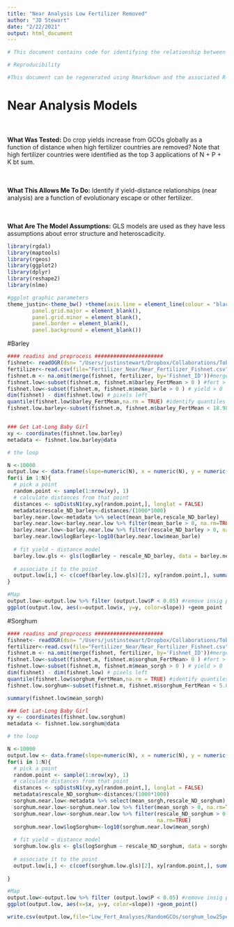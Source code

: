 ```yaml
---
title: "Near Analysis Low Fertilizer Removed"
author: "JD Stewart"
date: "2/22/2021"
output: html_document
---
```


```r

# This document contains code for identifying the relationship between spatial distance and crop yields  to determine the extent GCO escape effects are driven by spatial processes. 

# Reproducibility

#This document can be regenerated using Rmarkdown and the associated R-script (Analyses_Figures.R). This R-script, in combination with the supplementary data files (available online at github.com/thecrobe) also allows for full reproducibility of all the the figures and analyses conducted in R. All other analyses are conducted in A`rcMap by ESRI. 
```

# Near Analysis Models 

<div class = "col-md-4">
<br><br> **What Was Tested:** Do crop yields increase from GCOs globally as a function of distance when high fertilizer countries are removed? Note that high fertilizer countries were identified as the top 3 applications of N + P + K bt sum. 
</div>

<div class = "col-md-4">
<br><br> **What This Allows Me To Do:** Identify if yield-distance relationships (near analysis) are a function of evolutionary escape or other fertilizer.
</div>

<div class = "col-md-4">
<br><br> **What Are The Model Assumptions:** GLS models are used as they have less assumptions about error structure and heteroscadicity. 
</div>

```r
library(rgdal)
library(maptools)
library(rgeos)
library(ggplot2)
library(dplyr)
library(reshape2)
library(nlme)

#ggplot graphic parameters
theme_justin<-theme_bw() +theme(axis.line = element_line(colour = "black"),
        panel.grid.major = element_blank(),
        panel.grid.minor = element_blank(),
        panel.border = element_blank(),
        panel.background = element_blank())

```

#Barley
```r
#### readins and preprocess ######################
fishnet<- readOGR(dsn= "/Users/justinstewart/Dropbox/Collaborations/TobyKiers/Crop_Productivity_GCO/Analysis/GIS/Fishnet/", layer="Fishnet_yield_NoAntarctica")
fertilizer<-read.csv(file="Fertilizer_Near/Near_Fertilizer_Fishnet.csv", header=T) #import fert
fishnet.m <- na.omit(merge(fishnet, fertilizer, by='Fishnet_ID'))#merge 
fishnet.low<-subset(fishnet.m, fishnet.m$barley_FertMean > 0 ) #fert > 0 
fishnet.low<-subset(fishnet.m, fishnet.m$mean_barle > 0 ) # yield > 0 
dim(fishnet) - dim(fishnet.low) # pixels left
quantile(fishnet.low$barley_FertMean,na.rm = TRUE) #identify quantiles
fishnet.low.barley<-subset(fishnet.m, fishnet.m$barley_FertMean < 18.98) #subset below 50% of data


### Get Lat-Long Baby Girl 
xy <- coordinates(fishnet.low.barley)
metadata <- fishnet.low.barley@data

# the loop

N <-10000
output.low <- data.frame(slope=numeric(N), x = numeric(N), y = numeric(N), P=numeric(N))
for(i in 1:N){
  # pick a point
  random.point <- sample(1:nrow(xy), 1)
  # calculate distances from that point
  distances <- spDistsN1(xy,xy[random.point,], longlat = FALSE)
  metadata$rescale_ND_barley<-distances/(1000*1000)
  barley.near.low<-metadata %>% select(mean_barle,rescale_ND_barley)
  barley.near.low<-barley.near.low %>% filter(mean_barle > 0, na.rm=TRUE)
  barley.near.low<-barley.near.low %>% filter(rescale_ND_barley > 0, na.rm=TRUE)
  barley.near.low$logBarley<-log10(barley.near.low$mean_barle)
  
  # fit yield ~ distance model
  barley.low.gls <- gls(logBarley ~ rescale_ND_barley, data = barley.near.low)
  
  # associate it to the point
  output.low[i,] <- c(coef(barley.low.gls)[2], xy[random.point,], summary(barley.low.ols)$tTable[2,4] )
}

#Map 
output.low<-output.low %>% filter (output.low$P < 0.05) #remove insig p values
ggplot(output.low, aes(x=output.low$x, y=y, color=slope)) +geom_point
```

#Sorghum
```r
#### readins and preprocess ######################
fishnet<- readOGR(dsn= "/Users/justinstewart/Dropbox/Collaborations/TobyKiers/Crop_Productivity_GCO/Analysis/GIS/Fishnet/", layer="Fishnet_yield_NoAntarctica")
fertilizer<-read.csv(file="Fertilizer_Near/Near_Fertilizer_Fishnet.csv", header=T) #import fert
fishnet.m <- na.omit(merge(fishnet, fertilizer, by='Fishnet_ID'))#merge 
fishnet.low<-subset(fishnet.m, fishnet.m$sorghum_FertMean> 0 ) #fert > 0 
fishnet.low<-subset(fishnet.m, fishnet.m$mean_sorgh > 0 ) # yield > 0 
dim(fishnet) - dim(fishnet.low) # pixels left
quantile(fishnet.low$sorghum_FertMean,na.rm = TRUE) #identify quantiles
fishnet.low.sorghum<-subset(fishnet.m, fishnet.m$sorghum_FertMean < 5.035) #subset below 25% of data

summary(fishnet.low$mean_sorgh)

### Get Lat-Long Baby Girl 
xy <- coordinates(fishnet.low.sorghum)
metadata <- fishnet.low.sorghum@data

# the loop

N <-10000
output.low <- data.frame(slope=numeric(N), x = numeric(N), y = numeric(N), P=numeric(N))
for(i in 1:N){
  # pick a point
  random.point <- sample(1:nrow(xy), 1)
  # calculate distances from that point
  distances <- spDistsN1(xy,xy[random.point,], longlat = FALSE)
  metadata$rescale_ND_sorghum<-distances/(1000*1000)
  sorghum.near.low<-metadata %>% select(mean_sorgh,rescale_ND_sorghum)
  sorghum.near.low<-sorghum.near.low %>% filter(mean_sorgh > 0, na.rm=TRUE)
  sorghum.near.low<-sorghum.near.low %>% filter(rescale_ND_sorghum > 0,   
                                                na.rm=TRUE)
  sorghum.near.low$logSorghum<-log10(sorghum.near.low$mean_sorgh)
  
  # fit yield ~ distance model
  sorghum.low.gls <- gls(logSorghum ~ rescale_ND_sorghum, data = sorghum.near.low)
  
  # associate it to the point
  output.low[i,] <- c(coef(sorghum.low.gls)[2], xy[random.point,], summary(sorghum.low.gls)$tTable[2,4] )
  
}

#Map 
output.low<-output.low %>% filter (output.low$P < 0.05) #remove insig p values
ggplot(output.low, aes(x=$x, y=y, color=slope)) +geom_point()

write.csv(output.low,file="Low_Fert_Analyses/RandomGCOs/sorghum_low25percNull.csv")
```

